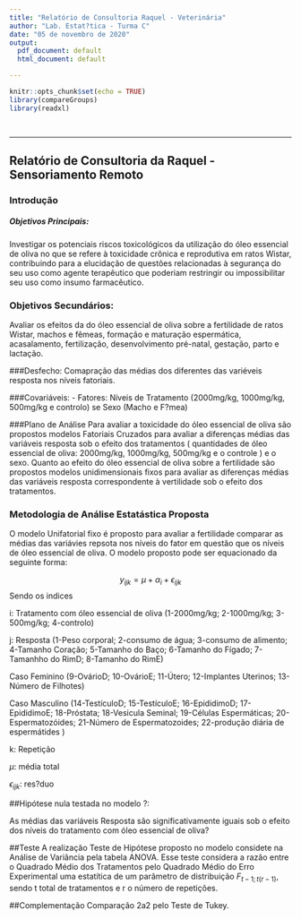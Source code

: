 ```yaml
---
title: "Relatório de Consultoria Raquel - Veterinária"
author: "Lab. Estat?tica - Turma C"
date: "05 de novembro de 2020"
output:
  pdf_document: default
  html_document: default

---
```


```r
knitr::opts_chunk$set(echo = TRUE)
library(compareGroups)
library(readxl)

 
```

***
## Relatório de Consultoria da Raquel  - Sensoriamento Remoto
### Introdução
##### Objetivos Principais:

Investigar os potenciais riscos toxicológicos da utilização do óleo essencial de oliva no que se refere à toxicidade crônica e reprodutiva em ratos Wistar, contribuindo para a elucidação de questões relacionadas à segurança do seu uso como agente terapêutico que poderiam restringir ou impossibilitar seu uso como insumo farmacêutico. 

### Objetivos Secundários:

Avaliar os efeitos da do óleo essencial de oliva sobre a fertilidade de ratos Wistar, machos e fêmeas, formação e maturação espermática, acasalamento, fertilização, desenvolvimento pré-natal, gestação, parto e lactação.  

###Desfecho:
Comapração das médias dos diferentes das variéveis resposta nos níveis fatoriais.

###Covariáveis:
- Fatores: Níveis de Tratamento (2000mg/kg, 1000mg/kg, 500mg/kg e controlo) se Sexo (Macho e F?mea)



###Plano de Análise
Para avaliar a toxicidade do óleo essencial de oliva são propostos modelos Fatoriais Cruzados para avaliar a
diferenças médias das variáveis resposta sob o efeito dos tratamentos ( quantidades de óleo essencial de oliva:
2000mg/kg, 1000mg/kg, 500mg/kg e o controle ) e o sexo.
Quanto ao efeito do óleo essencial de oliva sobre a fertilidade são propostos modelos unidimensionais fixos para
avaliar as diferenças médias das variáveis resposta correspondente à vertilidade sob o efeito dos tratamentos.

### Metodologia de Análise Estatástica Proposta

O modelo Unifatorial fixo é proposto para avaliar a fertilidade comparar as médias das variávies repsota nos
níveis do fator em questão que os níveis de óleo essencial de oliva. O modelo proposto pode ser equacionado
da seguinte forma:

$$
y_{ijk}= \mu + \alpha_i +\epsilon_{ijk}
$$
Sendo os indices

i: Tratamento com óleo essencial de oliva (1-2000mg/kg; 2-1000mg/kg; 3-500mg/kg; 4-controlo)

j: Resposta (1-Peso corporal; 2-consumo de água; 3-consumo de alimento; 4-Tamanho Coração; 5-Tamanho do Baço; 6-Tamanho do Fígado; 7-Tamanhho do RimD; 8-Tamanho do RimE)

Caso Feminino (9-OvárioD; 10-OvárioE; 11-Útero; 12-Implantes Uterinos; 13-Número de Filhotes)

Caso Masculino (14-TestículoD; 15-TestículoE; 16-EpididimoD; 17-EpididimoE; 18-Próstata; 18-Vesicula
Seminal; 19-Células Espermáticas; 20-Espermatozóides; 21-Número de Espermatozoides; 22-produção diária
de espermátides )
    
    
k: Repetição

$\mu$: média total 

$\epsilon_{ijk}$: res?duo

##Hipótese nula testada no modelo ?:

As médias das variáveis Resposta são significativamente iguais sob o efeito dos níveis do tratamento com óleo
essencial de oliva?

##Teste
A realização Teste de Hipótese proposto no modelo considete na Análise de Variância pela tabela ANOVA.
Esse teste considera a razão entre o Quadrado Médio dos Tratamentos pelo Quadrado Médio do Erro
Experimental uma estatítica de um parâmetro de distribuição $F_{t−1;t(r−1)}$, sendo t total de tratamentos e r o número de repetições.


##Complementação
Comparação 2a2 pelo Teste de Tukey.
















